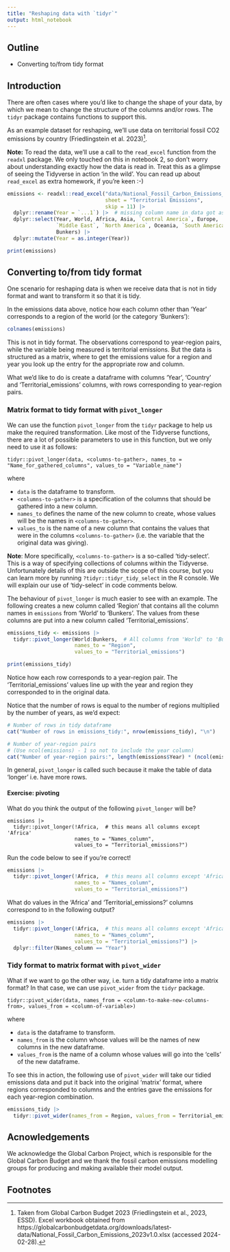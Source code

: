 ```yaml
---
title: "Reshaping data with `tidyr`"
output: html_notebook
---
```


## Outline

-   Converting to/from tidy format

## Introduction

There are often cases where you'd like to change the shape of your data, by
which we mean to change the structure of the columns and/or rows. The `tidyr`
package contains functions to support this.

As an example dataset for reshaping, we'll use data on territorial fossil CO2
emissions by country (Friedlingstein et al. 2023)[^1].

**Note:** To read the data, we'll use a call to the `read_excel` function from
the `readxl` package. We only touched on this in notebook 2, so don't worry
about understanding exactly how the data is read in. Treat this as a glimpse of
seeing the Tidyverse in action 'in the wild'. You can read up about `read_excel`
as extra homework, if you're keen :-)

```r
emissions <- readxl::read_excel("data/National_Fossil_Carbon_Emissions_2023v1.0.xlsx",
                                sheet = "Territorial Emissions",
                                skip = 11) |>
  dplyr::rename(Year = `...1`) |>  # missing column name in data got assigned name `...1` when reading
  dplyr::select(Year, World, Africa, Asia, `Central America`, Europe,
                `Middle East`, `North America`, Oceania, `South America`,
                Bunkers) |>
  dplyr::mutate(Year = as.integer(Year))

print(emissions)
```

## Converting to/from tidy format

One scenario for reshaping data is when we receive data that is not in tidy
format and want to transform it so that it is tidy.

In the emissions data above, notice how each column other than 'Year'
corresponds to a region of the world (or the category 'Bunkers'):

```r
colnames(emissions)
```

This is not in tidy format. The observations correspond to year-region pairs,
while the variable being measured is territorial emissions. But the data is
structured as a matrix, where to get the emissions value for a region and year
you look up the entry for the appropriate row and column.

What we'd like to do is create a dataframe with columns 'Year', 'Country' and
'Territorial_emissions' columns, with rows corresponding to year-region pairs.


### Matrix format to tidy format with `pivot_longer`

We can use the function `pivot_longer` from the `tidyr` package to help us make
the required transformation. Like most of the Tidyverse functions, there are a
lot of possible parameters to use in this function, but we only need to use it
as follows:

```         
tidyr::pivot_longer(data, <columns-to-gather>, names_to = "Name_for_gathered_columns", values_to = "Variable_name")
```

where

-   `data` is the dataframe to transform.
-   `<columns-to-gather>` is a specification of the columns that should be
    gathered into a new column.
-   `names_to` defines the name of the new column to create, whose values will
    be the names in `<columns-to-gather>`.
-   `values_to` is the name of a new column that contains the values that were
    in the columns `<columns-to-gather>` (i.e. the variable that the original
    data was giving).

**Note**: More specifically, `<columns-to-gather>` is a so-called 'tidy-select'.
This is a way of specifying collections of columns within the Tidyverse.
Unfortunately details of this are outside the scope of this course, but you can
learn more by running `?tidyr::tidyr_tidy_select` in the R console. We will
explain our use of 'tidy-select' in code comments below.

The behaviour of `pivot_longer` is much easier to see with an example. The
following creates a new column called 'Region' that contains all the column
names in `emissions` from 'World' to 'Bunkers'. The values from these columns
are put into a new column called 'Territorial_emissions'.

```r
emissions_tidy <- emissions |>
  tidyr::pivot_longer(World:Bunkers,  # All columns from 'World' to 'Bunkers'
                      names_to = "Region",
                      values_to = "Territorial_emissions")

print(emissions_tidy)
```

Notice how each row corresponds to a year-region pair. The
'Territorial_emissions' values line up with the year and region they
corresponded to in the original data.

Notice that the number of rows is equal to the number of regions multiplied by
the number of years, as we'd expect:

```r
# Number of rows in tidy dataframe
cat("Number of rows in emissions_tidy:", nrow(emissions_tidy), "\n")

# Number of year-region pairs
# (Use ncol(emissions) - 1 so not to include the year column)
cat("Number of year-region pairs:", length(emissions$Year) * (ncol(emissions) - 1), "\n")
```

In general, `pivot_longer` is called such because it make the table of data
'longer' i.e. have more rows.


#### Exercise: pivoting

What do you think the output of the following `pivot_longer` will be?

```         
emissions |>
  tidyr::pivot_longer(!Africa,  # this means all columns except 'Africa'
                      names_to = "Names_column",
                      values_to = "Territorial_emissions?")
```

Run the code below to see if you're correct!

```r
emissions |>
  tidyr::pivot_longer(!Africa,  # this means all columns except 'Africa'
                      names_to = "Names_column",
                      values_to = "Territorial_emissions?")
```

What do values in the 'Africa' and 'Territorial_emissions?' columns correspond
to in the following output?

```r
emissions |>
  tidyr::pivot_longer(!Africa,  # this means all columns except 'Africa'
                      names_to = "Names_column",
                      values_to = "Territorial_emissions?") |>
  dplyr::filter(Names_column == "Year")
```


### Tidy format to matrix format with `pivot_wider`

What if we want to go the other way, i.e. turn a tidy dataframe into a matrix
format? In that case, we can use `pivot_wider` from the `tidyr` package.

```         
tidyr::pivot_wider(data, names_from = <column-to-make-new-columns-from>, values_from = <column-of-variable>)
```

where

-   `data` is the dataframe to transform.
-   `names_from` is the column whose values will be the names of new columns in
    the new dataframe.
-   `values_from` is the name of a column whose values will go into the 'cells'
    of the new dataframe.

To see this in action, the following use of `pivot_wider` will take our tidied
emissions data and put it back into the original 'matrix' format, where regions
corresponded to columns and the entries gave the emissions for each year-region
combination.

```r
emissions_tidy |>
  tidyr::pivot_wider(names_from = Region, values_from = Territorial_emissions)
```


## Acnowledgements

We acknowledge the Global Carbon Project, which is responsible for the Global
Carbon Budget and we thank the fossil carbon emissions modelling groups for
producing and making available their model output.


## Footnotes

[^1]: Taken from Global Carbon Budget 2023 (Friedlingstein et al., 2023, ESSD).
      Excel workbook obtained from https://globalcarbonbudgetdata.org/downloads/latest-data/National_Fossil_Carbon_Emissions_2023v1.0.xlsx
      (accessed 2024-02-28).